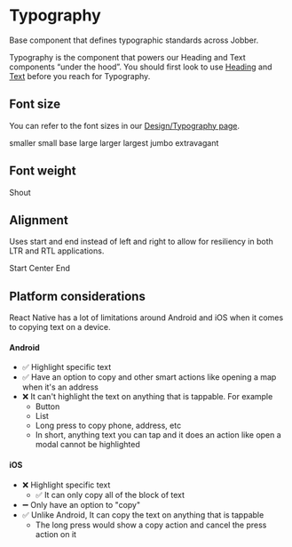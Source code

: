 
# Typography

<Meta title="Components/Text and Typography/Typography" />

Base component that defines typographic standards across Jobber.

<Banner type="notice" dismissible={false}>

Typography is the component that powers our Heading and Text components “under
the hood”. You should first look to use
[Heading](../?path=/docs/components-text-and-typography-heading--docs) and
[Text](../?path=/docs/components-text-and-typography-text--docs) before you
reach for Typography.

</Banner>

## Font size

You can refer to the font sizes in our
[Design/Typography page](../?path=/docs/design-typography--docs#font-size).

<Canvas isColumn>
  <Typography size="smaller">smaller</Typography>
  <Typography size="small">small</Typography>
  <Typography size="base">base</Typography>
  <Typography size="large">large</Typography>
  <Typography size="larger">larger</Typography>
  <Typography size="largest">largest</Typography>
  <Typography size="jumbo">jumbo</Typography>
  <Typography size="extravagant">extravagant</Typography>
</Canvas>

## Font weight

<Canvas>
  <Typography fontWeight="black">Shout</Typography>
</Canvas>

## Alignment

Uses start and end instead of left and right to allow for resiliency in both LTR
and RTL applications.

<Canvas isColumn>
  <Typography align="start">Start</Typography>
  <Typography align="center">Center</Typography>
  <Typography align="end">End</Typography>
</Canvas>

## Platform considerations

React Native has a lot of limitations around Android and iOS when it comes to
copying text on a device.

#### Android

- ✅ Highlight specific text
- ✅ Have an option to copy and other smart actions like opening a map when it's
  an address
- ❌ It can't highlight the text on anything that is tappable. For example
  - Button
  - List
  - Long press to copy phone, address, etc
  - In short, anything text you can tap and it does an action like open a modal
    cannot be highlighted

#### iOS

- ❌ Highlight specific text
  - ✅ It can only copy all of the block of text
- ➖ Only have an option to "copy"
- ✅ Unlike Android, It can copy the text on anything that is tappable
  - The long press would show a copy action and cancel the press action on it
